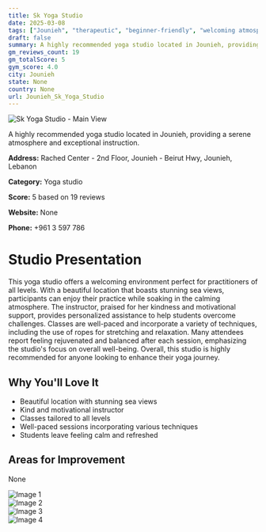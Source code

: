 ```yaml
---
title: Sk Yoga Studio
date: 2025-03-08
tags: ["Jounieh", "therapeutic", "beginner-friendly", "welcoming atmosphere", "serenity", "Jounieh"]  
draft: false
summary: A highly recommended yoga studio located in Jounieh, providing a serene atmosphere and exceptional instruction.
gm_reviews_count: 19
gm_totalScore: 5
gym_score: 4.0
city: Jounieh
state: None
country: None
url: Jounieh_Sk_Yoga_Studio
---
```


<div className="aspect-[16/9] relative my-8">
  <img 
    src="https://lh5.googleusercontent.com/p/AF1QipOp2__zLveargVYVXXCs4l7ZXQQzTPNAbQbiJmx=w1920-h1080-k-no"
    alt="Sk Yoga Studio - Main View"
    className="object-cover absolute inset-0 w-full h-full rounded-lg"
  />
</div>

A highly recommended yoga studio located in Jounieh, providing a serene atmosphere and exceptional instruction.

**Address:** Rached Center - 2nd Floor, Jounieh - Beirut Hwy, Jounieh, Lebanon

**Category:** Yoga studio

**Score:** 5 based on 19 reviews

**Website:** None

**Phone:** +961 3 597 786

# Studio Presentation

This yoga studio offers a welcoming environment perfect for practitioners of all levels. With a beautiful location that boasts stunning sea views, participants can enjoy their practice while soaking in the calming atmosphere. The instructor, praised for her kindness and motivational support, provides personalized assistance to help students overcome challenges. Classes are well-paced and incorporate a variety of techniques, including the use of ropes for stretching and relaxation. Many attendees report feeling rejuvenated and balanced after each session, emphasizing the studio's focus on overall well-being. Overall, this studio is highly recommended for anyone looking to enhance their yoga journey.

## Why You'll Love It

- Beautiful location with stunning sea views
- Kind and motivational instructor
- Classes tailored to all levels
- Well-paced sessions incorporating various techniques
- Students leave feeling calm and refreshed

## Areas for Improvement

None

<div className="grid grid-cols-1 xl:grid-cols-2 gap-4 my-8">
<div className="aspect-[4/3] relative"><img src="https://lh3.googleusercontent.com/p/AF1QipNI83TT0hEyLNsyaYxFU0UbY3tWDKnnmisw7tKv=w1920-h1080-k-no" alt="Image 1" className="object-cover absolute inset-0 w-full h-full rounded-lg" /></div>
<div className="aspect-[4/3] relative"><img src="https://lh5.googleusercontent.com/p/AF1QipNtr9yBIxSKTY-VpWttJxoM5yKGi1uLLY_2Kt_t=w1920-h1080-k-no" alt="Image 2" className="object-cover absolute inset-0 w-full h-full rounded-lg" /></div>
<div className="aspect-[4/3] relative"><img src="https://lh5.googleusercontent.com/p/AF1QipOjoq2s-2U-ukqo51DU9XXTM-_jpcUroXBLb6Cb=w1920-h1080-k-no" alt="Image 3" className="object-cover absolute inset-0 w-full h-full rounded-lg" /></div>
<div className="aspect-[4/3] relative"><img src="https://lh5.googleusercontent.com/p/AF1QipMdNeOp1bh92N06hTutCSMj2TCBOrELagWFAmTJ=w1920-h1080-k-no" alt="Image 4" className="object-cover absolute inset-0 w-full h-full rounded-lg" /></div>
</div>